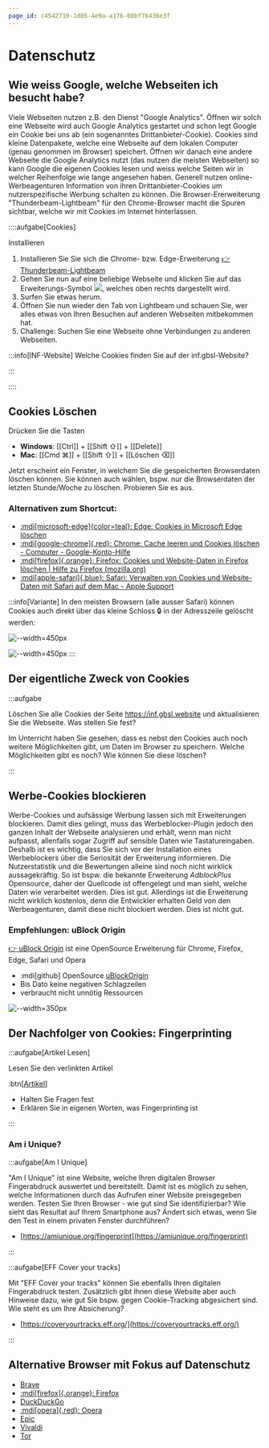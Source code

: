 ```yaml
---
page_id: c4542710-1d85-4e9a-a176-08bf76436e3f
---
```


# Datenschutz

## Wie weiss Google, welche Webseiten ich besucht habe?

Viele Webseiten nutzen z.B. den Dienst "Google Analytics". Öffnen wir solch eine Webseite wird auch Google Analytics gestartet und schon legt Google ein Cookie bei uns ab (ein sogenanntes Drittanbieter-Cookie). Cookies sind kleine Datenpakete, welche eine Webseite auf dem lokalen Computer (genau genommen im Browser) speichert. Öffnen wir danach eine andere Webseite die Google Analytics nutzt (das nutzen die meisten Webseiten) so kann Google die eigenen Cookies lesen und weiss welche Seiten wir in welcher Reihenfolge wie lange angesehen haben. Generell nutzen online-Werbeagenturen Information von ihren Drittanbieter-Cookies um nutzerspezifische Werbung schalten zu können. Die Browser-Ererweiterung "Thunderbeam-Lightbeam" für den Chrome-Browser macht die Spuren sichtbar, welche wir mit Cookies im Internet hinterlassen. 

::::aufgabe[Cookies]
<Answer type="state" id="166823e8-7dc9-4949-b6e4-563d1584e22f" />

Installieren 

1. Installieren Sie Sie sich die Chrome- bzw. Edge-Erweiterung [👉 Thunderbeam-Lightbeam](https://chrome.google.com/webstore/detail/thunderbeam-lightbeam-for/hjkajeglckopdkbggdiajobpilgccgnj)
2. Gehen Sie nun auf eine beliebige Webseite und klicken Sie auf das Erweiterungs-Symbol ![](https://lh3.googleusercontent.com/bIuKg7YKbGflQ7CH8dgXMs5KHWfN7r5MIuJRfZeVDzjqZEHdU4MhGt3dC2wr4BZcpk4jAavkVYtW854UkHzEInib=w128-h128-e365-rj-sc0x00ffffff), welches oben rechts dargestellt wird.
3. Surfen Sie etwas herum.
4. Öffnen Sie nun wieder den Tab von Lightbeam und schauen Sie, wer alles etwas von Ihren Besuchen auf anderen Webseiten mitbekommen hat.
5. Challenge: Suchen Sie eine Webseite ohne Verbindungen zu anderen Webseiten.

<Answer type="text" id="49ec2cb9-10ee-490e-ab24-39c74c1dc2ea" />


:::info[INF-Website]
Welche Cookies finden Sie auf der inf.gbsl-Website?

<Answer type="text" id="ce1e8abf-4726-4c9c-98e8-9a295d87fe76" />
:::

::::


## Cookies Löschen

Drücken Sie die Tasten
- __Windows__: [[Ctrl]] + [[Shift ⇧]] + [[Delete]]
- __Mac__: [[Cmd ⌘]] + [[Shift ⇧]] + [[Löschen ⌫]]

Jetzt erscheint ein Fenster, in welchem Sie die gespeicherten Browserdaten löschen können. Sie können auch wählen, bspw. nur die Browserdaten der letzten Stunde/Woche zu löschen. Probieren Sie es aus.

### Alternativen zum Shortcut:

- [:mdi[microsoft-edge]{color=teal}: Edge: Cookies in Microsoft Edge löschen](https://support.microsoft.com/de-de/microsoft-edge/cookies-in-microsoft-edge-l%C3%B6schen-63947406-40ac-c3b8-57b9-2a946a29ae09)
- [:mdi[google-chrome]{.red}: Chrome: Cache leeren und Cookies löschen - Computer - Google-Konto-Hilfe](https://support.google.com/accounts/answer/32050?co=GENIE.Platform%3DDesktop&hl=de)
- [:mdi[firefox]{.orange}: Firefox: Cookies und Website-Daten in Firefox löschen | Hilfe zu Firefox (mozilla.org)](https://support.mozilla.org/de/kb/cookies-und-website-daten-in-firefox-loschen)
- [:mdi[apple-safari]{.blue}: Safari: Verwalten von Cookies und Website-Daten mit Safari auf dem Mac - Apple Support](https://support.apple.com/de-ch/guide/safari/sfri11471/mac)


:::info[Variante]
In den meisten Browsern (alle ausser Safari) können Cookies auch direkt über das kleine Schloss 🔒 in der Adresszeile gelöscht werden:

![--width=450px](./images/delete_cookies_1.png)

![--width=450px](./images/delete_cookies_2.png)
:::


## Der eigentliche Zweck von Cookies

:::aufgabe
<Answer type="state" id="f8a5145d-08b4-4a63-aa19-3635da2e3e00" />

Löschen Sie alle Cookies der Seite https://inf.gbsl.website und aktualisieren Sie die Webseite. Was stellen Sie fest?

<Answer type="text" id="355d500a-dfed-43a9-8f32-6f11fc37bdf9" />

Im Unterricht haben Sie gesehen, dass es nebst den Cookies auch noch weitere Möglichkeiten gibt, um Daten im Browser zu speichern. Welche Möglichkeiten gibt es noch? Wie können Sie diese löschen?

<Answer type="text" id="b161f488-cce4-4f77-9a35-eb63e672428f" />

:::

## Werbe-Cookies blockieren

Werbe-Cookies und aufsässige Werbung lassen sich mit Erweiterungen blockieren. Damit dies gelingt, muss das Werbeblocker-Plugin jedoch den ganzen Inhalt der Webseite analysieren und erhält, wenn man nicht aufpasst, allenfalls sogar Zugriff auf sensible Daten wie Tastatureingaben. Deshalb ist es wichtig, dass Sie sich vor der Installation eines Werbeblockers über die Seriosität der Erweiterung informieren. Die Nutzerstatistik und die Bewertungen alleine sind noch nicht wirklick aussagekräftig. So ist bspw. die bekannte Erweiterung *AdblockPlus* Opensource, daher der Quellcode ist offengelegt und man sieht, welche Daten wie verarbeitet werden. Dies ist gut. Allerdings ist die Erweiterung nicht wirklich kostenlos, denn die Entwickler erhalten Geld von den Werbeagenturen, damit diese nicht blockiert werden. Dies ist nicht gut.

### Empfehlungen: uBlock Origin

[👉 uBlock Origin](https://ublockorigin.com/) ist eine OpenSource Erweiterung für Chrome, Firefox, Edge, Safari und Opera

- :mdi[github] OpenSource [uBlockOrigin](https://github.com/gorhill/uBlock)
- Bis Dato keine negativen Schlagzeilen
- verbraucht nicht unnötig Ressourcen

![--width=350px](./images/ublockorigin.png)




## Der Nachfolger von Cookies: Fingerprinting

:::aufgabe[Artikel Lesen]
<Answer type="state" id="37f10195-58b0-4bb7-a98c-fd562ed60ea5" />

Lesen Sie den verlinkten Artikel

:btn[[Artikel](https://traffective.com/2020/09/01/browser-fingerprinting/)]

- Halten Sie Fragen fest
- Erklären Sie in eigenen Worten, was Fingerprinting ist


<Answer type="text" id="dfd05310-10e3-4b5d-bdeb-cd5b72978417" />

:::

### Am i Unique?

:::aufgabe[Am I Unique]
<Answer type="state" id="7b0b0752-5952-47e0-b878-d48b3f1530bf" />

"Am I Unique" ist eine Website, welche Ihren digitalen Browser Fingerabdruck auswertet und bereitstellt. Damit ist es möglich zu sehen, welche Informationen durch das Aufrufen einer Website preisgegeben werden. Testen Sie Ihren Browser - wie gut sind Sie identifizierbar? Wie sieht das Resultat auf Ihrem Smartphone aus? Ändert sich etwas, wenn Sie den Test in einem privaten Fenster durchführen?

- [https://amiunique.org/fingerprint](https://amiunique.org/fingerprint)

<Answer type="text" id="c627366f-ebdd-4df0-a50a-468fbba30a5f" />
:::

:::aufgabe[EFF Cover your tracks]
<Answer type="state" id="4360d1d3-559f-4d42-a007-5a337665cba4" />

Mit "EFF Cover your tracks" können Sie ebenfalls Ihren digitalen Fingerabdruck testen. Zusätzlich gibt Ihnen diese Website aber auch Hinweise dazu, wie gut Sie bspw. gegen Cookie-Tracking abgesichert sind. Wie steht es um Ihre Absicherung?

- [https://coveryourtracks.eff.org/](https://coveryourtracks.eff.org/)

<Answer type="text" id="7aaef1f4-ebc2-4809-bcf2-cbe6540be1d1" />

:::

## Alternative Browser mit Fokus auf Datenschutz

- [Brave](https://brave.com/)
- [:mdi[firefox]{.orange}: Firefox](https://www.mozilla.org/de/firefox/new/)
- [DuckDuckGo](https://duckduckgo.com/)
- [:mdi[opera]{.red}: Opera](https://www.opera.com/de)
- [Epic](https://www.epicbrowser.com/)
- [Vivaldi](https://vivaldi.com/de/)
- [Tor](https://www.torproject.org/de/)
